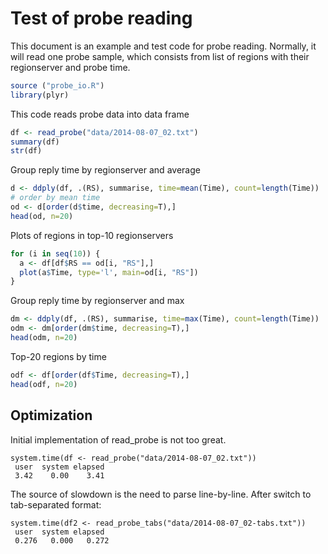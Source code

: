 Test of probe reading
======================
This document is an example and test code for probe reading. Normally, it will read one probe sample, which consists from list of regions with their regionserver and probe time.

```r
source ("probe_io.R")
library(plyr)
```

This code reads probe data into data frame
```r
df <- read_probe("data/2014-08-07_02.txt")
summary(df)
str(df)
```

Group reply time by regionserver and average
```r
d <- ddply(df, .(RS), summarise, time=mean(Time), count=length(Time))
# order by mean time
od <- d[order(d$time, decreasing=T),]
head(od, n=20)
```

Plots of regions in top-10 regionservers
```r
for (i in seq(10)) {
  a <- df[df$RS == od[i, "RS"],]
  plot(a$Time, type='l', main=od[i, "RS"])
}
```


Group reply time by regionserver and max
```r
dm <- ddply(df, .(RS), summarise, time=max(Time), count=length(Time))
odm <- dm[order(dm$time, decreasing=T),]
head(odm, n=20)
```

Top-20 regions by time
```r
odf <- df[order(df$Time, decreasing=T),]
head(odf, n=20)
```

Optimization
---------------------
Initial implementation of read_probe is not too great.

    system.time(df <- read_probe("data/2014-08-07_02.txt"))
     user  system elapsed 
     3.42    0.00    3.41 

The source of slowdown is the need to parse line-by-line. After switch to tab-separated format:

    system.time(df2 <- read_probe_tabs("data/2014-08-07_02-tabs.txt"))
     user  system elapsed 
     0.276   0.000   0.272